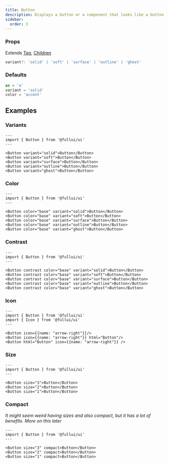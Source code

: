 ```yaml
---
title: Button
description: Displays a button or a component that looks like a button.
sidebar:
  order: 3
---
```


### Props
Extends [Tag](/utility/tag), [Children](/utility/children)
```ts
variant?: 'solid' | 'soft' | 'surface' | 'outline' | 'ghost'
```

### Defaults
```ts
as = 'a'
variant = 'solid'
color = 'accent'
```

## Examples

### Variants
```astro live
---
import { Button } from '@fullui/ui'
---

<Button variant="solid">Button</Button>
<Button variant="soft">Button</Button>
<Button variant="surface">Button</Button>
<Button variant="outline">Button</Button>
<Button variant="ghost">Button</Button>
```

### Color
```astro live
---
import { Button } from '@fullui/ui'
---

<Button color="base" variant="solid">Button</Button>
<Button color="base" variant="soft">Button</Button>
<Button color="base" variant="surface">Button</Button>
<Button color="base" variant="outline">Button</Button>
<Button color="base" variant="ghost">Button</Button>
```

### Contrast
```astro live
---
import { Button } from '@fullui/ui'
---

<Button contrast color="base" variant="solid">Button</Button>
<Button contrast color="base" variant="soft">Button</Button>
<Button contrast color="base" variant="surface">Button</Button>
<Button contrast color="base" variant="outline">Button</Button>
<Button contrast color="base" variant="ghost">Button</Button>
```

### Icon
```astro live
---
import { Button } from '@fullui/ui'
import { Icon } from '@fullui/ui'
---

<Button icon={{name: "arrow-right"}}/>
<Button icon={{name: "arrow-right"}} html="Button"/>
<Button html="Button" icon={{name: "arrow-right"}} />
```

### Size
```astro live
---
import { Button } from '@fullui/ui'
---

<Button size="3">Button</Button>
<Button size="2">Button</Button>
<Button size="1">Button</Button>
```

### Compact
*It might seem weird having sizes and also compact, but it has a lot of benefits. More on this later*
```astro live
---
import { Button } from '@fullui/ui'
---

<Button size="3" compact>Button</Button>
<Button size="2" compact>Button</Button>
<Button size="1" compact>Button</Button>
```
